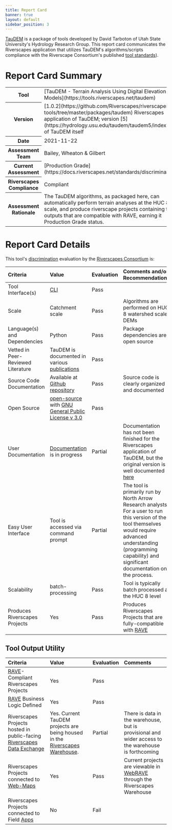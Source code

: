 ```yaml
---
title: Report Card
banner: true
layout: default
sidebar_position: 3
---
```


[TauDEM](https://hydrology.usu.edu/taudem/taudem5/index.html) is a package of tools developed by David Tarboton of Utah State University's Hydrology Research Group. This report card communicates the Riverscapes application that utilizes TauDEM's algorithms/scripts compliance with the Riverscape Consortium's published [tool standards](https://docs.riverscapes.net/standards/toolStandards)).

# Report Card Summary

<table>
  <tr>
    <th>Tool</th>
    <td>
      [TauDEM - Terrain Analysis Using Digital Elevation
      Models](https://tools.riverscapes.net/taudem)
    </td>
  </tr>
  <tr>
    <th>Version</th>
    <td>[1.0.2](https://github.com/Riverscapes/riverscapes-tools/tree/master/packages/taudem)
      Riverscapes application of TauDEM; version
      [5](https://hydrology.usu.edu/taudem/taudem5/index.html) of TauDEM
      itself</td>
  </tr>
  <tr>
    <th>Date</th>
    <td>2021-11-22</td>
  </tr>
  <tr>
    <th>Assessment Team</th>
    <td>Bailey, Wheaton & Gilbert</td>
  </tr>
  <tr>
    <th>Current Assessment</th>
    <td>[Production Grade](https://docs.riverscapes.net/standards/discrimination)</td>
  </tr>
  <tr>
    <th>Riverscapes Compliance</th>
    <td>Compliant</td>
  </tr>
  <tr>
    <th>Assessment Rationale</th>
    <td>The TauDEM algorithms, as packaged here, can automatically perform terrain
      analyses at the HUC 8 scale, and produce riverscape projects containing
      the outputs that are compatible with RAVE, earning it Production Grade
      status.</td>
  </tr>
</table>

# Report Card Details

This tool's [discrimination](https://docs.riverscapes.net/standards/toolStandards) evaluation by the [Riverscapes Consortium](https://riverscapes.net) is:

| Criteria                           | Value                                                                                                                                                                                                                                  | Evaluation                                               | Comments and/or Recommendations                                                                                                                                                                                               |
| :--------------------------------- | :------------------------------------------------------------------------------------------------------------------------------------------------------------------------------------------------------------------------------------- | :------------------------------------------------------- | :---------------------------------------------------------------------------------------------------------------------------------------------------------------------------------------------------------------------------- |
| Tool Interface(s)                  | [CLI](https://en.wikipedia.org/wiki/Command-line_interface)                                                                                               | Pass    |                                                                                                                                                                                                                               |
| Scale                              | Catchment scale                                                                                                                                                                                                                        | Pass    | Algorithms are performed on HUC 8 watershed scale DEMs                                                                                                                                                                        |
| Language(s) and Dependencies       | Python                                                                                                                                                                                                                                 | Pass    | Package dependencies are open source                                                                                                                                                                                          |
| Vetted in Peer-Reviewed Literature | TauDEM is documented in various [publications](https://hydrology.usu.edu/dtarb/tarpubs.htm)                                                                                                                                            | Pass    |                                                                                                                                                                                                                               |
| Source Code Documentation          | Available at [Github repository](https://github.com/Riverscapes/riverscapes-tools/tree/master/packages/taudem)                                                                                                | Pass    | Source code is clearly organized and documented                                                                                                                                                                               |
| Open Source                        | [open-source](https://github.com/Riverscapes/riverscapes-tools/tree/master/packages/taudem) <i class="fa fa-github" aria-hidden="true"></i> with [GNU General Public License v 3.0](https://github.com/Riverscapes/riverscapes-tools/blob/master/LICENSE) | Pass    |                                                                                                                                                                                                                               |
| User Documentation                 | [Documentation](http://tools.riverscapes.net/taudem/) is in progress                                                                                                                                                                     | Partial | Documentation has not been finished for the Riverscapes application of TauDEM, but the original version is well documented [here](https://hydrology.usu.edu/taudem/taudem5/documentation.html)                                |
| Easy User Interface                | Tool is accessed via command prompt                                                                                                                                                                                                    | Partial | The tool is primarily run by North Arrow Research analysts. For a user to run this version of the tool themselves would require advanced understanding (programming capability) and significant documentation on the process. |
| Scalability                        | batch-processing                                                                                                                                                                                                                       | Pass    | Tool is typically batch processed at the HUC 8 level                                                                                                                                                                          |
| Produces Riverscapes Projects      | Yes                                                                                                                                                                                                                                    | Pass    | Produces Riverscapes Projects that are fully-compatible with [RAVE](https://rave.riverscapes.net)                                                                                                                             |

## Tool Output Utility

| Criteria                                                                                                                                      | Value                                                                                                       | Evaluation                                             | Comments                                                                                                                                 |
| :-------                                                                                                                                      | :----                                                                                                       | :---------                                             | :-------                                                                                                                                 |
| [RAVE](https://rave.riverscapes.net)- Compliant Riverscapes Projects                                                                          | Yes                                                                                                         | Pass  |                                                                                                                                          |
| [RAVE](https://rave.riverscapes.net) Business Logic Defined                                                                                   | Yes                                                                                                         | Pass  |                                                                                                                                          |
| Riverscapes Projects hosted in public-facing [Riverscapes Data Exchange](https://riverscapes.net)  | Yes. Current TauDEM projects are being housed in the [Riverscapes Warehouse](https://data.riverscapes.net). | Partial  | There is data in the warehouse, but is provisional and wider access to the warehouse is forthcoming                                      |
| Riverscapes Projects connected to [Web-Maps](https://riverscapes.net/software-help/help-web) <i class="fa fa-map-o" aria-hidden="true"></i> | Yes                                                                                                         | Pass  | Current projects are viewable in [WebRAVE](https://rave.riverscapes.net/Download/install_webrave.html) through the Riverscapes Warehouse |
| Riverscapes Projects connected to Field [Apps](https://docs.riverscapes.net/category/products)                                          | No                                                                                                          | Fail |                                                                                                                                          |
